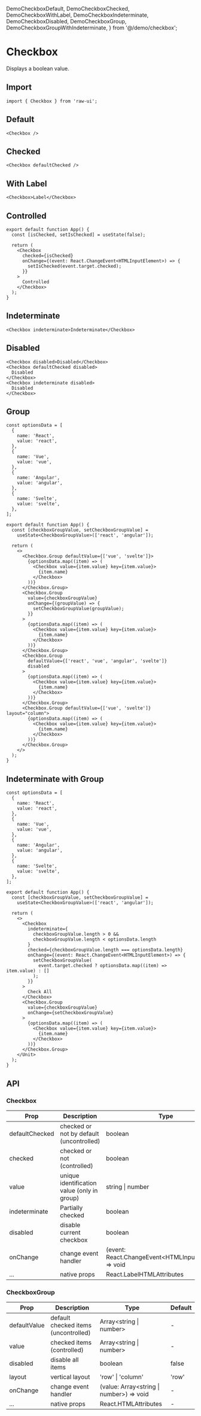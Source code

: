   DemoCheckboxDefault,
  DemoCheckboxChecked,
  DemoCheckboxWithLabel,
  DemoCheckboxIndeterminate,
  DemoCheckboxDisabled,
  DemoCheckboxGroup,
  DemoCheckboxGroupWithIndeterminate,
} from '@/demo/checkbox';

# Checkbox

Displays a boolean value.

## Import

```tsx
import { Checkbox } from 'raw-ui';
```

## Default

<DemoCheckboxDefault />

```tsx
<Checkbox />
```

## Checked

<DemoCheckboxChecked />

```tsx
<Checkbox defaultChecked />
```

## With Label

<DemoCheckboxWithLabel />

```tsx
<Checkbox>Label</Checkbox>
```

## Controlled

```tsx
export default function App() {
  const [isChecked, setIsChecked] = useState(false);

  return (
    <Checkbox
      checked={isChecked}
      onChange={(event: React.ChangeEvent<HTMLInputElement>) => {
        setIsChecked(event.target.checked);
      }}
    >
      Controlled
    </Checkbox>
  );
}
```

## Indeterminate

<DemoCheckboxIndeterminate />

```tsx
<Checkbox indeterminate>Indeterminate</Checkbox>
```

## Disabled

<DemoCheckboxDisabled />

```tsx
<Checkbox disabled>Disabled</Checkbox>
<Checkbox defaultChecked disabled>
  Disabled
</Checkbox>
<Checkbox indeterminate disabled>
  Disabled
</Checkbox>
```

## Group

<DemoCheckboxGroup />

```tsx
const optionsData = [
  {
    name: 'React',
    value: 'react',
  },
  {
    name: 'Vue',
    value: 'vue',
  },
  {
    name: 'Angular',
    value: 'angular',
  },
  {
    name: 'Svelte',
    value: 'svelte',
  },
];

export default function App() {
  const [checkboxGroupValue, setCheckboxGroupValue] =
    useState<CheckboxGroupValue>(['react', 'angular']);

  return (
    <>
      <Checkbox.Group defaultValue={['vue', 'svelte']}>
        {optionsData.map((item) => (
          <Checkbox value={item.value} key={item.value}>
            {item.name}
          </Checkbox>
        ))}
      </Checkbox.Group>
      <Checkbox.Group
        value={checkboxGroupValue}
        onChange={(groupValue) => {
          setCheckboxGroupValue(groupValue);
        }}
      >
        {optionsData.map((item) => (
          <Checkbox value={item.value} key={item.value}>
            {item.name}
          </Checkbox>
        ))}
      </Checkbox.Group>
      <Checkbox.Group
        defaultValue={['react', 'vue', 'angular', 'svelte']}
        disabled
      >
        {optionsData.map((item) => (
          <Checkbox value={item.value} key={item.value}>
            {item.name}
          </Checkbox>
        ))}
      </Checkbox.Group>
      <Checkbox.Group defaultValue={['vue', 'svelte']} layout="column">
        {optionsData.map((item) => (
          <Checkbox value={item.value} key={item.value}>
            {item.name}
          </Checkbox>
        ))}
      </Checkbox.Group>
    </>
  );
}
```

## Indeterminate with Group

<DemoCheckboxGroupWithIndeterminate />

```tsx
const optionsData = [
  {
    name: 'React',
    value: 'react',
  },
  {
    name: 'Vue',
    value: 'vue',
  },
  {
    name: 'Angular',
    value: 'angular',
  },
  {
    name: 'Svelte',
    value: 'svelte',
  },
];

export default function App() {
  const [checkboxGroupValue, setCheckboxGroupValue] =
    useState<CheckboxGroupValue>(['react', 'angular']);

  return (
    <>
      <Checkbox
        indeterminate={
          checkboxGroupValue.length > 0 &&
          checkboxGroupValue.length < optionsData.length
        }
        checked={checkboxGroupValue.length === optionsData.length}
        onChange={(event: React.ChangeEvent<HTMLInputElement>) => {
          setCheckboxGroupValue(
            event.target.checked ? optionsData.map((item) => item.value) : []
          );
        }}
      >
        Check All
      </Checkbox>
      <Checkbox.Group
        value={checkboxGroupValue}
        onChange={setCheckboxGroupValue}
      >
        {optionsData.map((item) => (
          <Checkbox value={item.value} key={item.value}>
            {item.name}
          </Checkbox>
        ))}
      </Checkbox.Group>
    </Unit>
  );
}
```

## API

### Checkbox

| Prop           | Description                                 | Type                                                   | Default |
| -------------- | ------------------------------------------- | ------------------------------------------------------ | ------- |
| defaultChecked | checked or not by default (uncontrolled)    | boolean                                                | false   |
| checked        | checked or not (controlled)                 | boolean                                                | false   |
| value          | unique identification value (only in group) | string \| number                                       | -       |
| indeterminate  | Partially checked                           | boolean                                                | false   |
| disabled       | disable current checkbox                    | boolean                                                | false   |
| onChange       | change event handler                        | (event: React.ChangeEvent\<HTMLInputElement\>) => void | -       |
| ...            | native props                                | React.LabelHTMLAttributes                              | -       |

### CheckboxGroup

| Prop         | Description                          | Type                                       | Default |
| ------------ | ------------------------------------ | ------------------------------------------ | ------- |
| defaultValue | default checked items (uncontrolled) | Array\<string \| number\>                  | -       |
| value        | checked items (controlled)           | Array\<string \| number\>                  | -       |
| disabled     | disable all items                    | boolean                                    | false   |
| layout       | vertical layout                      | 'row' \| 'column'                          | 'row'   |
| onChange     | change event handler                 | (value: Array\<string \| number\>) => void | -       |
| ...          | native props                         | React.HTMLAttributes                       | -       |
